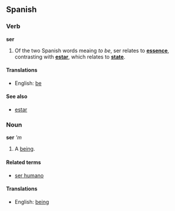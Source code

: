 ==Spanish==
===Verb===
'''ser'''
# Of the two Spanish words meaing ''to be'', ser relates to '''[[essence]]''', contrasting with '''[[estar]]''', which relates to '''[[state]]'''.
====Translations====
*English: [[be]]
====See also====
*[[estar]]

===Noun===
'''ser''' '''m''
#A [[being]].
====Related terms====
*[[ser humano]]
====Translations====
*English: [[being]]
